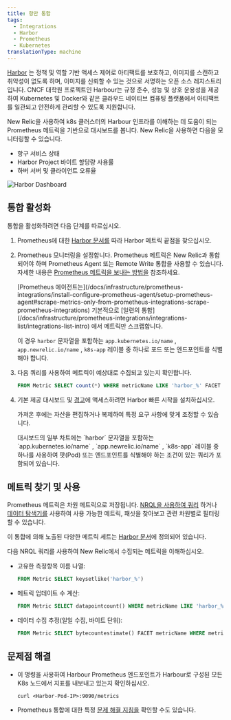 ```yaml
---
title: 항만 통합
tags:
  - Integrations
  - Harbor
  - Prometheus
  - Kubernetes
translationType: machine
---
```



[Harbor](https://goharbor.io/) 는 정책 및 역할 기반 액세스 제어로 아티팩트를 보호하고, 이미지를 스캔하고 취약성이 없도록 하며, 이미지를 신뢰할 수 있는 것으로 서명하는 오픈 소스 레지스트리입니다. CNCF 대학원 프로젝트인 Harbour는 규정 준수, 성능 및 상호 운용성을 제공하여 Kubernetes 및 Docker와 같은 클라우드 네이티브 컴퓨팅 플랫폼에서 아티팩트를 일관되고 안전하게 관리할 수 있도록 지원합니다.

New Relic을 사용하여 k8s 클러스터의 Harbour 인프라를 이해하는 데 도움이 되는 Prometheus 메트릭을 기반으로 대시보드를 봅니다. New Relic을 사용하면 다음을 모니터링할 수 있습니다.

* 항구 서비스 상태
* Harbor Project 바이트 할당량 사용률
* 하버 서버 및 클라이언트 오류율

<img
  title="Harbor Dashboard"
  alt="Harbor Dashboard"
  src={kubernetesHarborDashboard}
/>

## 통합 활성화

통합을 활성화하려면 다음 단계를 따르십시오.

1. Prometheus에 대한 [Harbor 문서를](https://goharbor.io/docs/2.2.0/administration/metrics/#scrapping-metrics-with-prometheus) 따라 Harbor 메트릭 끝점을 찾으십시오.

2. Prometheus 모니터링을 설정합니다. Prometheus 메트릭은 New Relic과 통합되어야 하며 Prometheus Agent 또는 Remote Write 통합을 사용할 수 있습니다. 자세한 내용은 [Prometheus 메트릭을 보내는 방법을](/docs/infrastructure/prometheus-integrations/get-started/send-prometheus-metric-data-new-relic/) 참조하세요.

   <Callout variant="important">
     [Prometheus 에이전트는](/docs/infrastructure/prometheus-integrations/install-configure-prometheus-agent/setup-prometheus-agent#scrape-metrics-only-from-prometheus-integrations-scrape-prometheus-integrations) 기본적으로 [일련의 통합](/docs/infrastructure/prometheus-integrations/integrations-list/integrations-list-intro) 에서 메트릭만 스크랩합니다.

     이 경우 `harbor` 문자열을 포함하는 `app.kubernetes.io/name` , `app.newrelic.io/name` , `k8s-app` 레이블 중 하나로 포드 또는 엔드포인트를 식별해야 합니다.
   </Callout>

3. 다음 쿼리를 사용하여 메트릭이 예상대로 수집되고 있는지 확인합니다.

   ```sql
   FROM Metric SELECT count(*) WHERE metricName LIKE 'harbor_%' FACET metricName LIMIT MAX
   ```

4. [](https://newrelic.com/instant-observability/harbor)기본 제공 대시보드 및 [경고](/docs/alerts-applied-intelligence/new-relic-alerts/learn-alerts/introduction-alerts/)에 액세스하려면 Harbor 빠른 시작을 설치하십시오.

   가져온 후에는 자산을 편집하거나 복제하여 특정 요구 사항에 맞게 조정할 수 있습니다.

   <Callout variant="important">
     대시보드의 일부 차트에는 `harbor` 문자열을 포함하는 `app.kubernetes.io/name` , `app.newrelic.io/name` , `k8s-app` 레이블 중 하나를 사용하여 팟(Pod) 또는 엔드포인트를 식별해야 하는 조건이 있는 쿼리가 포함되어 있습니다.
   </Callout>

## 메트릭 찾기 및 사용

Prometheus 메트릭은 차원 메트릭으로 저장됩니다. [NRQL을 사용하여 쿼리](/docs/telemetry-data-platform/get-data/apis/query-metric-data-type/) 하거나 [데이터 탐색기를](/docs/query-your-data/explore-query-data/browse-data/introduction-data-explorer/) 사용하여 사용 가능한 메트릭, 패싯을 찾아보고 관련 차원별로 필터링할 수 있습니다.

이 통합에 의해 노출된 다양한 메트릭 세트는 [Harbor 문서](https://goharbor.io/docs/2.2.0/administration/metrics/)에 정의되어 있습니다.

다음 NRQL 쿼리를 사용하여 New Relic에서 수집되는 메트릭을 이해하십시오.

* 고유한 측정항목 이름 나열:

  ```sql
  FROM Metric SELECT keysetlike('harbor_%')
  ```

* 메트릭 업데이트 수 계산:

  ```sql
  FROM Metric SELECT datapointcount() WHERE metricName LIKE 'harbor_%' LIMIT MAX
  ```

* 데이터 수집 추정(일일 수집, 바이트 단위):

  ```sql
  FROM Metric SELECT bytecountestimate() FACET metricName WHERE metricName LIKE 'harbor_%' SINCE 1 DAY AGO LIMIT MAX
  ```

## 문제점 해결

* 이 명령을 사용하여 Harbour Prometheus 엔드포인트가 Harbour로 구성된 모든 K8s 노드에서 지표를 내보내고 있는지 확인하십시오.

  ```
  curl <Harbor-Pod-IP>:9090/metrics
  ```

* Prometheus 통합에 대한 특정 [문제 해결 지침을](/docs/infrastructure/prometheus-integrations/install-configure-prometheus-agent/troubleshooting-guide/) 확인할 수도 있습니다.